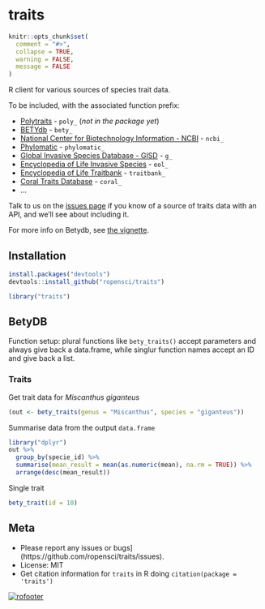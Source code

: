 traits
=======

```r
knitr::opts_chunk$set(
  comment = "#>",
  collapse = TRUE,
  warning = FALSE,
  message = FALSE
)
```

R client for various sources of species trait data.

To be included, with the associated function prefix:

* [Polytraits](http://polytraits.lifewatchgreece.eu/download-api) - `poly_` (_not in the package yet_)
* [BETYdb](http://www.betydb.org) - `bety_`
* [National Center for Biotechnology Information - NCBI](http://www.ncbi.nlm.nih.gov/) - `ncbi_`
* [Phylomatic](http://phylodiversity.net/phylomatic/) - `phylomatic_`
* [Global Invasive Species Database - GISD](http://www.issg.org/database/welcome/) - `g_`
* [Encyclopedia of Life Invasive Species](link) - `eol_`
* [Encyclopedia of Life Traitbank](link) - `traitbank_`
* [Coral Traits Database](http://coraltraits.org/) - `coral_`
* ...

Talk to us on the [issues page](https://github.com/ropensci/traits/issues) if you know of a source of traits data with an API, and we'll see about including it.

For more info on Betydb, see [the vignette](vignettes/betydb.Rmd).

## Installation

```r
install.packages("devtools")
devtools::install_github("ropensci/traits")
```

```r
library("traits")
```

## BetyDB

Function setup: plural functions like `bety_traits()` accept parameters and always give back a data.frame, while singlur function names accept an ID and give back a list. 

### Traits

Get trait data for _Miscanthus giganteus_

```r
(out <- bety_traits(genus = "Miscanthus", species = "giganteus"))
```

Summarise data from the output `data.frame`

```r
library("dplyr")
out %>%
  group_by(specie_id) %>%
  summarise(mean_result = mean(as.numeric(mean), na.rm = TRUE)) %>%
  arrange(desc(mean_result))
```

Single trait

```r
bety_trait(id = 10)
```

## Meta

* Please report any issues or bugs](https://github.com/ropensci/traits/issues).
* License: MIT
* Get citation information for `traits` in R doing `citation(package = 'traits')`

[![rofooter](http://ropensci.org/public_images/github_footer.png)](http://ropensci.org)
